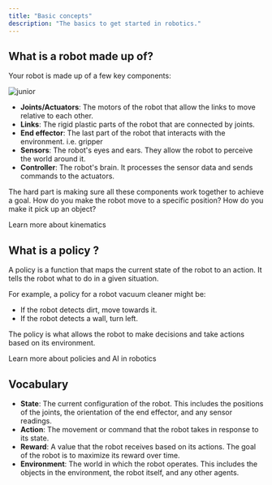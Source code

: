 ```yaml
---
title: "Basic concepts"
description: "The basics to get started in robotics."
---
```


## What is a robot made up of?

Your robot is made up of a few key components:

![junior](/assets/junior.jpg)

- **Joints/Actuators**: The motors of the robot that allow the links to move relative to each other.
- **Links**: The rigid plastic parts of the robot that are connected by joints.
- **End effector**: The last part of the robot that interacts with the environment. i.e. gripper
- **Sensors**: The robot's eyes and ears. They allow the robot to perceive the world around it.
- **Controller**: The robot's brain. It processes the sensor data and sends commands to the actuators.

The hard part is making sure all these components work together to achieve a goal.
How do you make the robot move to a specific position? How do you make it pick up an object?

<Card icon="graduation-cap" title="Learn more" href="/learn/kinematics">
Learn more about kinematics
</Card>

## What is a policy ?

A policy is a function that maps the current state of the robot to an action. It tells the robot what to do in a given situation.

For example, a policy for a robot vacuum cleaner might be:
- If the robot detects dirt, move towards it.
- If the robot detects a wall, turn left.

The policy is what allows the robot to make decisions and take actions based on its environment.

<Card icon="graduation-cap" title="Learn more" href="/learn/policies">
Learn more about policies and AI in robotics
</Card>

## Vocabulary

- **State**: The current configuration of the robot. This includes the positions of the joints, the orientation of the end effector, and any sensor readings.
- **Action**: The movement or command that the robot takes in response to its state.
- **Reward**: A value that the robot receives based on its actions. The goal of the robot is to maximize its reward over time.
- **Environment**: The world in which the robot operates. This includes the objects in the environment, the robot itself, and any other agents.